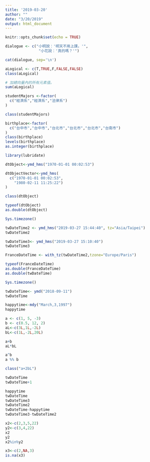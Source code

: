 ```yaml
---
title: '2019-03-20'
author: ""
date: "3/20/2019"
output: html_document
---
```


```r
knitr::opts_chunk$set(echo = TRUE)
```

```r
dialogue <- c("小明說：'明天不用上課。'",
               "小花說：'真的嗎？'")

cat(dialogue, sep='\n')
```
```r
aLogical <- c(T,TRUE,F,FALSE,FALSE)
class(aLogical)

# 加總向量內的所有元素值。
sum(aLogical)
```

```r
studentMajors <-factor(
  c("經濟系","經濟系","法律系")
)

```
```r
class(studentMajors)
```


```r
birthplace<-factor(
  c("台中市","台中市","台北市","台北市","台北市","台南市")
)
class(birthplace)
levels(birthplace)
as.integer(birthplace)
```

```r
library(lubridate)
```

```r
dtObject<-ymd_hms("1970-01-01 00:02:53") 

dtObjectVector<-ymd_hms(
  c("1970-01-01 00:02:53",
    "1980-02-11 11:25:22")
)
```
```r
class(dtObject)

typeof(dtObject)
as.double(dtObject)
```
```r
Sys.timezone()
```

```r
twDateTime2 <- ymd_hms("2019-03-27 15:44:40", tz="Asia/Taipei")
twDateTime2
```
```r
twDateTime3<- ymd_hms("2019-03-27 15:10:40")
twDateTime3
```

```r
FranceDateTime <- with_tz(twDateTime2,tzone="Europe/Paris")

```

```r
typeof(FranceDateTime)
as.double(FranceDateTime)
as.double(twDateTime)
```

```r
Sys.timezone()
```
```r
twDateTime<- ymd("2018-09-11")
twDateTime
```
```r
happytime<-mdy("March,3,1997")
happytime
```

```r
a <- c(1, 5, -3)
b <- c(0.5, 12, 2)
aL<-c(3L,1L,-2L)
bL<-c(1L,-2L,20L)

a+b
aL*bL

a^b
a %% b

```
```r
class("a+2bL")
```
```r
twDateTime
twDateTime+1
```

```r
happytime
twDateTime
twDateTime3
twDateTime2
twDateTime-happytime
twDateTime3-twDateTime2
```
```r
x2<-c(2,3,5,22)
y2<-c(3,4,22)
x2
y2
x2%in%y2
```

```r
x3<-c(2,NA,3)
is.na(x3)
```

